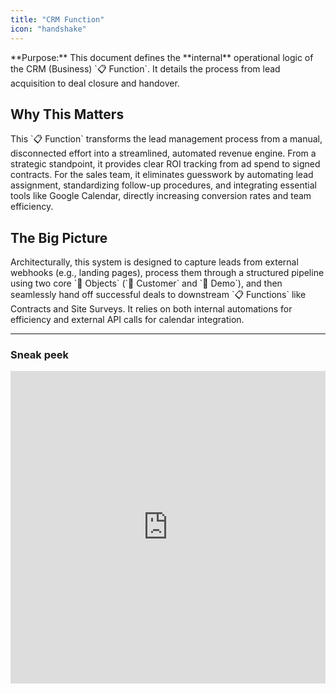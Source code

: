```yaml
---
title: "CRM Function"
icon: "handshake"
---
```


<Info>
  **Purpose:** This document defines the **internal** operational logic of the CRM (Business) `📋 Function`. It details the process from lead acquisition to deal closure and handover.
</Info>

## Why This Matters

<Check>
  This `📋 Function` transforms the lead management process from a manual, disconnected effort into a streamlined, automated revenue engine. From a strategic standpoint, it provides clear ROI tracking from ad spend to signed contracts. For the sales team, it eliminates guesswork by automating lead assignment, standardizing follow-up procedures, and integrating essential tools like Google Calendar, directly increasing conversion rates and team efficiency.
</Check>

## The Big Picture

<Info>
  Architecturally, this system is designed to capture leads from external webhooks (e.g., landing pages), process them through a structured pipeline using two core `🧊 Objects` (`🧊 Customer` and `🧊︎ Demo`), and then seamlessly hand off successful deals to downstream `📋 Functions` like Contracts and Site Surveys. It relies on both internal automations for efficiency and external API calls for calendar integration.
</Info>

---

### Sneak peek <Icon icon="eyes" />

<iframe src="https://www.guidejar.com/embed/2g7ub0Jzke28vejowzNk?type=1&controls=on" width="100%" height="500px" allowfullscreen="true" frameborder="0" />

```expandable
  🏢 LAIKA (Organization)
  │
  ├── 📂 MARKETING (Area)
  │   └── ⏹️ Marketing Campaigns (Space)
  │
  ├── 📂 SALES (Area)
  │   └── ⏹️ Sales & CRM (Space)  //You are here
  │       └── 📋 Function: CRM
  │           └── 🧊 Customer
  │               └── 🧊︎ Demo (Sub-Object)
  │
  ├── 📂 ACCOUNTING (Area)
  │   └── ⏹️ Contracts & Invoices (Space)
  ├── 📂 DESIGN & CONSTRUCTION (Area)
  │   ├── ⏹️ Project Management (Space)
  │   ├── ⏹️ Design (Space)
  │   └── ⏹️ Interior Construction (Space)
  └── 📂 CUSTOMER SUCCESS (Area)
      └── ⏹️ Customer Success (Space)
   
```

## OBJECT RELATIONSHIPS

![Laika Crm ER En Pn](/images/laika-crm-ER-en.png)

| Relationship Type    | Connection                                                | Description                                                                                                                                  |
| :------------------- | :-------------------------------------------------------- | :------------------------------------------------------------------------------------------------------------------------------------------- |
| **Parent-Child**     | `🧊 Customer` → `🧊︎ Demo`                                | Each `🧊 Customer` can have multiple `🧊︎ Demo` appointments.                                                                                |
| **Object Reference** | `🧊 Customer` (Ad Source field) → `🧊 Marketing Campaign` | Connects the lead to the specific ad campaign that generated it, enabling ROI tracking. Filter condition: Campaign status must be "RUNNING". |

---

## OBJECT TYPES, WORKFLOWS & DATA FIELDS

### 1. 🧊 Customer (Standard Object)

- **Process Description**: Manages potential customers from the moment they are captured via a landing page webhook until they are converted into a signed contract. This includes automated assignment and progress tracking.
- **Example**: A potential customer "Hoài An - 0384188881" is captured from the "MKT-236" ad campaign for Nordic-style interiors. Another lead from a "Modern Luxury" campaign has a prospective budget of \$25,000.

<Tabs>
  <Tab title="Workflow Diagram">
    **Customer Workflow**

    ![laika-crm-customer-workflow.png](/images/laika-crm-customer-workflow.png)

    `DEPLOYMENT` → `NEW LEAD` → `CONTACTING` → `SCHEDULING` → `DRAFTING CONTRACT` → `SUCCESS`

    _`At any stage from NEW LEAD to DRAFTING CONTRACT, the process can move to a FAILURE status.`_
  </Tab>
  <Tab title="Status Details">
    | Status               | Business Logic                                                                          | Advanced Settings                                                                                                                                                                                  |
    | :------------------- | :-------------------------------------------------------------------------------------- | :------------------------------------------------------------------------------------------------------------------------------------------------------------------------------------------------- |
    | 1. DEPLOYMENT        | New customer created from a landing page webhook, awaiting assignment.                  | **Automation**: Automatically assigns the lead to a sales representative based on a round-robin system and expertise. **Notification**: Sends a chat message to the Sales team about the new lead. |
    | 2. NEW LEAD          | The customer has been assigned to a sales rep, who is preparing to make contact.        | **Permissions**: Assigned Sales Rep. **Data Input**: Initial assessment notes about the customer.                                                                                                  |
    | 3. CONTACTING        | The sales rep has contacted and conducted a preliminary consultation with the customer. | **Permissions**: Assigned Sales Rep. **Data Input**: Call notes, specific needs, and interest level.                                                                                               |
    | 4. SCHEDULING        | The customer has agreed to schedule a direct consultation.                              | **Automation**: Triggers the creation of a `🧊︎ Demo` child Object and a corresponding Google Calendar event. **Condition**: Customer shows clear interest and agrees to a meeting.                |
    | 5. DRAFTING CONTRACT | The customer has agreed to proceed and is ready to sign a contract.                     | **Automation**: Creates a `🧊 Contract` and a `🧊 Site Survey`. **Condition**: Successful demo and clear intent to purchase.                                                                       |
    | 6. SUCCESS           | The customer has successfully signed the contract.                                      | **Permissions**: Read-only. **Tracking**: The entire customer journey from ad source to signed contract is preserved.                                                                              |
    | 7. FAILURE           | The customer is not interested or unsuitable at any stage.                              | **Permissions**: Assigned Sales Rep. **Data Input**: Reason for failure for future analysis and process improvement.                                                                               |
  </Tab>
  <Tab title="Data Fields">
    **Data Field Groups**

    | Group                                      | Field Name (Type)                                                                                                             | Notes                                            |
    | :----------------------------------------- | :---------------------------------------------------------------------------------------------------------------------------- | :----------------------------------------------- |
    | **Basic Information** _(6 Fields)_         | Full Name (Text), Phone Number (Phone), Email (Email), Address (Text), Preferred Style (Dropdown), Expected Budget (Currency) | Information captured from the landing page form. |
    | **Tracking & Assignment** _(4 Fields)_     | Ad Source (Object Reference), UTM Tracking (Text), Assigned Rep (User), Received Date (DateTime)                              | Tracks lead origin and assignment.               |
    | **Consultation & Evaluation** _(4 Fields)_ | Interest Level (Dropdown), Consultation Notes (Paragraph), Failure Reason (Dropdown), Last Contact Date (DateTime)            | Tracks the consultation process.                 |
    | **Voucher & Incentives** _(3 Fields)_      | Next Purchase Voucher (Currency), Voucher Percentage (Percent), Voucher Expiry (Date)                                         | Incentives for returning customers.              |
    | **Total: 17 Fields**                       |                                                                                                                               |                                                  |
  </Tab>
</Tabs>

---

### 2. 🧊︎ Demo (Sub-Object)

- **Process Description**: Manages direct consultation appointments with customers, fully integrated with Google Calendar to synchronize schedules and send invitations.
- **Example**: A demo titled "`LAIKA x Sarah & Michael Westbrook - Interior Renovation Demo`" is scheduled for `June 18th at 2 PM`, with `designer Max` and `sales rep David`

<Tabs>
  <Tab title="Workflow Diagram">
    **Demo Workflow**

    ![laika-crm-demo.png](/images/laika-crm-demo.png)

    `SCHEDULED` → `IN PROGRESS` → `COMPLETED`

    _`From SCHEDULED, the demo can be CANCELLED. It can also be POSTPONED, which loops back to SCHEDULED.`_
  </Tab>
  <Tab title="Status Details">
    | Status         | Business Logic                                                 | Advanced Settings                                                                                                                                |
    | :------------- | :------------------------------------------------------------- | :----------------------------------------------------------------------------------------------------------------------------------------------- |
    | 1. SCHEDULED   | A consultation has been booked for a specific time.            | **Automation**: Creates a Google Calendar event and invites the customer, sales rep, and designer. **Data Input**: Time, location, participants. |
    | 2. IN PROGRESS | The live consultation meeting is currently happening.          | **Permissions**: Sales Rep and Designer. **Data Input**: Notes taken during the consultation.                                                    |
    | 3. COMPLETED   | The meeting has concluded with a clear outcome.                | **Data Input**: Consultation results, customer interest level, next steps. **Automation**: Updates the parent `🧊 Customer` status accordingly.  |
    | 4. CANCELLED   | The appointment was cancelled due to unforeseen circumstances. | **Automation**: Updates the Google Calendar event and notifies all participants.                                                                 |
    | 5. POSTPONED   | The appointment is deferred to a later date.                   | **Automation**: Updates the Google Calendar event. **Condition**: A new date must be set within 7 days.                                          |
  </Tab>
  <Tab title="Data Fields">
    **Data Field Groups**

    | Group                                    | Field Name (Type)                                                                                                                             | Notes                            |
    | :--------------------------------------- | :-------------------------------------------------------------------------------------------------------------------------------------------- | :------------------------------- |
    | **Appointment Information** _(6 Fields)_ | Demo Title (Text), Time (DateTime), Location (Text), Attending Designer (User), Google Calendar Event ID (Text), Consultation Type (Dropdown) | Basic details about the meeting. |
    | **Results & Follow-up** _(4 Fields)_     | Interest Level (Dropdown), Consultation Notes (Paragraph), Next Steps (Text), Actual Duration (Decimal)                                       | Outcome and subsequent actions.  |
    | **Total: 10 Fields**                     |                                                                                                                                               |                                  |
  </Tab>
</Tabs>

---

## AUTOMATIONS

<Tip>
  You can [open this canvas view](https://kroki.io/mermaid/svg/eNqNVc1u20YQvvspBgrQxLCY2pZdJ0JhgKIoRzD1A_3YCIIgWJEremtyVyGX_oHjaw89tEBfoMdee-zz5AXaR-js8lcy5UYHCdqZne-bmW9mDcPYcQVfMr-9AyCvaEjbEFEvucv_XpCIkUVAY-UAsIpYSKJ7SwQiasPLF63jN2av97Jqm9E7WdgPD1pHx2_X7B0ReTQqPE5anW4eIWCc1oaOKbL0qsDWCd46Sq2SRpJVjb2j3nHvJDUuiHvtRyLhnrboT2oJCeOda3_zOMXKDZVIXEi6NTllxDuFze70zJ5dsa1n3WpZVg5IXCmiGiLpub5Xe2UrF211qrW0D2279zbP73NCuUuHSbioMNpAZjdEMsGfp507bck7EGK1lWRAFjToiLu1yxWahf0ZuSiXrQAx8zkJCtMPRycHbzpVU-1NAycir1CXET8iYaoxJgMKjtk_N8EAZ37umOcwfT-d2QP1n97QAFptsCYD6CXcVWWBC0Zv01IlUnBd7p2yQTC8ABJnIaeSLJepcSHuIPIX5NXh8XETyq_918e7a_G1tx4sgvp32YpwCdZ8qqL--8efv4CVxFKECFrn2EXimeM_f_8KXRqKWr-p9U75ff3tL5i6V7gagiwg5d43EB7hFokKynEtxGimIepcvw3EvsMVgB2F6X0saViP4ozPdL0J9xj3YUx8Wut3ZjnK70wIHztukYCqzbPOZogTDeIG6WLUJta8DT1ndAkHWgvEA9P9nLCYaRkgIJioAMOMlfBCyqUOglcN4_R0T1__cEkXV0Jcf_xxEX1_-vXn38GKKEGUtU7CKxSKTOI2tm_sjN4P7OFst2QUMf9KgliCDtklksAyEiEsRRS2dWADOiRmLjCuzvT0ZuemB7FIIpfCdzCfDbLTqbwPaBM6iefTlLVHs8GnCmWnugrSE3WAvyq1LDMRXS8DcQsT1M7HjYS-VDIpUtfVIrpaIAVMsQcxTOhqW6ZlYXHn-MzNc52otW9EYsHyLO27lXosYlqW-Ypwn0Ks66rQGkP7Ehzb7DY03JN81AWO0-5eEalWO1sylxTzWMOueiFlNqMkbEND59XQJwMaxyhIPBzSWwiUhB4e3KxInzgJ6eNj2suHB-J9Sjv1-Nioa0nBulTp8KKJ856J9BBFmo8yWDhpSSB1Atj5DdVDn0uKO7BM76JU7IDypA0dFO1alFLBoxXlsBIrI1mpwmJ7kIpaNFp-1cLuaXYfBoQnOMWmux6nMgn5qioHAfeT3Z07dnf32VoggAbC6UYgc9xXOQZPMDbzx72eTet6Y3UYPWAxOuR6m6lHook_Ic1OzhIaS2SZ672ZirmJSSjJZqtUf2FIxdBIS3G4vw-j85LffOXV8bMVP-h3saLrq3yzGBh156koys3VQlGMRSwNXd20uBlopfGaW0alMjHWaDB27JmdjUxe663jX3TxCxRXNzPFlaxSe_qQbSS1Zeiccg_gxqMeoLw1ZESVUpv6TUZhKiztVWykNC99pnLrTszerD88Q6bD2cS0Zg3At7vRM_vOfGI3NouK4E18z7KqHmFV3-H-1yaMVvfEbVueezrM_27PTXr174fgMkIgnHD9f8rQMk2iG3pfU0ANXGB4SuUsLYguGk50EmBoD0WHOXFcWGLxE3Vl6oNKxCxLSPX8pWqHZZ74681OImTN-P4Hhxnrjw) for better readability
</Tip>

<Frame>
  ![Laika Crm Sequence Pn](/images/laika-flagship-images/function-blueprint/laika-crm-sequence.png)
</Frame>

<Tabs>
  <Tab title="Internal Automations">
    #### Internal Automations (`⏹️ Sales & CRM`)

    These rules run entirely within the `Sales & CRM` Space to enhance sales efficiency and ensure process consistency.

    | Sequence | ID        | Rule Name                     | Trigger                            | Action                    | Description                                                                                                                                                                                            |
    | :------- | :-------- | :---------------------------- | :--------------------------------- | :------------------------ | :----------------------------------------------------------------------------------------------------------------------------------------------------------------------------------------------------- |
    | **3**    | **IC-01** | Calculate Lead Score          | **Create/Update**: `🧊 Customer`   | **Update**: `🧊 Customer` | When a new `🧊 Customer` is created or key data is updated, a formula runs to update the `Lead Score` field. _For example, Sarah's lead was automatically given a score of 87._                        |
    | **4**    | **IC-02** | Create Initial Follow-up Task | **Update**: `🧊 Customer` assigned | **Create**: `☑️ Task`     | When a `🧊 Customer` is assigned to a sales rep, a `☑️ Task` Sub-Object is automatically created and assigned to them, due within 24 hours. _e.g., Assigning a task to David to call Sarah Westbrook._ |
  </Tab>
  <Tab title="Cross-Function Automations">
    #### Cross-Function Automations (CRM Handoffs & Updates)

    These rules describe the critical handoffs of data and tasks between the `Sales & CRM` `⏹️ Space` and other functions.

    | Sequence | ID        | Direction  | Rule Name                          | Trigger                                                          | Action                                                                                                                                                                  |
    | :------- | :-------- | :--------- | :--------------------------------- | :--------------------------------------------------------------- | :---------------------------------------------------------------------------------------------------------------------------------------------------------------------- |
    | **2**    | **CF-01** | `Incoming` | Link Lead to Source Ad             | **Create**: `🧊 Customer` (from CS-01)                           | Links the new `🧊 Customer` with its source `Marketing/🧊 Ad`. _For example, linking Sarah's new lead to the "Scandinavian Simplicity" ad._                             |
    | **6**    | **CF-03** | `Outgoing` | Handoff to Production & Accounting | **Status Change**: `🧊 Customer` to "CONTRACT PREP"              | Creates a `Design & Build/🧊 Site Survey` Object for Tony. <br /> Creates a `Contract & Invoice/🧊 Contract` Object for the finance team.                               |
    | **7**    | **CF-05** | `Incoming` | Receive Payment Notification       | **Status Change**: `Contract & Invoice/🧊 Invoice` to "PAID"     | Sends an automatic message to the `Sales & CRM` Space chat. _e.g., Notifying David that Sarah's \$11,500 deposit has been paid._                                        |
    | **8**    | **CF-09** | `Incoming` | Update Loyalty Voucher             | **Status Change**: `Project Management/🧊 Project` to "COMPLETE" | Automatically calculates and updates the `Voucher` field in the original `🧊 Customer`. _e.g., Adding a \$500 voucher to Sarah's record after her project is finished._ |
  </Tab>
  <Tab title="Cross-System Automations">
    #### Cross-System Automations (CRM Interface)

    These rules connect the CRM function with platforms outside of Luklak.

    | Sequence | ID        | Rule Name                      | Trigger                              | Action                               | Description                                                                                                                                                       |
    | :------- | :-------- | :----------------------------- | :----------------------------------- | :----------------------------------- | :---------------------------------------------------------------------------------------------------------------------------------------------------------------- |
    | **1**    | **CS-01** | Receive Lead from Landing Page | **Webhook**: Website form submitted  | **Create**: `Sales & CRM/🧊Customer` | A form submission triggers a webhook that creates a new `🧊 Customer` Object. _This is how Sarah Westbrook's inquiry became a new lead in the system._            |
    | **5**    | **CS-02** | Create Google Calendar Event   | **Button Click**: "Schedule Meeting" | **HTTP Request**: Google Calendar    | A sales rep clicks a button to create a shared meeting invite. _e.g., Creating the "LAIKA x Sarah & Michael" event in Google Calendar for David, Max, and Sarah._ |
  </Tab>
</Tabs>

```guidejar
# How to Schedule a Customer Demo
This guide shows you how to book a new consultation for an existing customer lead, which will also create a Google Calendar event automatically.

## Section 1: Find Your Customer
! Important: Ensure the Customer is in the "CONTACTING" or a later stage before scheduling.

1. Navigate to the main "Kanban Customer Pipeline" Workview.
![Screenshot of the Kanban board with customer cards](path/to/kanban.png)

2. Click on the 🧊 Customer you wish to schedule a demo for.
* This will open the detailed view of the Customer.

## Section 2: Book the Consultation
1. In the 🧊 Customer detail view, click the "..." menu button in the top-right corner.
![Screenshot of the Customer detail view with the menu button highlighted](path/to/customer-detail.png)

2. Select "Book Consultation" from the dropdown menu.
* A pop-up form will appear to enter the demo details.

3. Fill in the required fields: Demo Title, Time, Location, and select an Attending Designer.
![Screenshot of the demo booking pop-up form](path/to/popup.png)

4. Click "Schedule".
* This will create a new `🧊︎ Demo` Sub-Object and send a Google Calendar invitation to all participants.
```

---

## **WORKVIEWS, DASHBOARDS & FILTERS**

<Tabs>
  <Tab title="Workviews">
    | Workview                        | Description                                                                                    | Data Configuration                                                             |
    | :------------------------------ | :--------------------------------------------------------------------------------------------- | :----------------------------------------------------------------------------- |
    | 1. **Kanban Customer Pipeline** | Displays customers as cards in columns representing each stage from `DEPLOYMENT` to `SUCCESS`. | All `🧊 Customer` Objects, grouped by status, sorted by received date.         |
    | 2. **Demo Calendar**            | A monthly calendar view showing all scheduled consultation appointments.                       | All `🧊︎ Demo` Objects with a scheduled time, integrated with Google Calendar. |
    | 3. **Customer List**            | A detailed table view of all customers with comprehensive information.                         | All `🧊 Customer` Objects, with filters for sales rep, ad source, and status.  |
  </Tab>
  <Tab title="Dashboards">
    | Gadget                                | Data                                                                   | Description                                                             |
    | :------------------------------------ | :--------------------------------------------------------------------- | :---------------------------------------------------------------------- |
    | 1. **Conversion Funnel Chart**        | Conversion rate from Ad → Customer → Contract.                         | Analyzes the efficiency of the entire pipeline from Marketing to Sales. |
    | 2. **Sales Rep Performance Counters** | Count of assigned Customers, Demos completed, and deal close rate.     | Evaluates the performance of individual sales representatives.          |
    | 3. **2D Ad Source Statistics**        | Distribution of Customers based on the UTM tracking from ad campaigns. | Analyzes the ROI of each marketing campaign.                            |
  </Tab>
  <Tab title="Filters">
    | Filter                   | Criteria                                                               | Reminder                                                 |
    | :----------------------- | :--------------------------------------------------------------------- | :------------------------------------------------------- |
    | 1. **Uncontacted Leads** | Status = "NEW LEAD" AND Received Date \> 24 hours ago.                 | Daily at 9:00 AM to the assigned Sales Rep.              |
    | 2. **Upcoming Demos**    | Status = "SCHEDULED" AND Time is within the next 24 hours.             | Daily at 8:00 AM to the assigned Sales Rep and Designer. |
    | 3. **Stale Leads**       | Status IN ("CONTACTING", "SCHEDULING") AND Last Updated \> 7 days ago. | Weekly on Monday at 9:00 AM to the Sales Manager.        |
  </Tab>
</Tabs>

---

**What's Next?**

- [**Marketing Campaigns Function**](https://www.google.com/search?q=https://claude.ai/chat/path/to/marketing-function): Understand how leads are generated and tracked before they enter this CRM pipeline.
- [**Contract & Invoice Function**](https://www.google.com/search?q=https://claude.ai/chat/path/to/contract-function): See the next step in the journey after a customer agrees to a deal.
- [**Site Survey & Construction Function**](https://www.google.com/search?q=https://claude.ai/chat/path/to/survey-function): Learn how project details are captured and managed post-sale.
